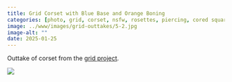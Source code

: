 ```yaml
---
title: Grid Corset with Blue Base and Orange Boning
categories: [photo, grid, corset, nsfw, rosettes, piercing, cored square knot]
image: ../www/images/grid-outtakes/5-2.jpg
image-alt: ""
date: 2025-01-25
---
```


Outtake of corset from the [grid project](/posts/2025-01-27_grid-project.html).

![](../www/images/grid-outtakes/5-2.jpg)

